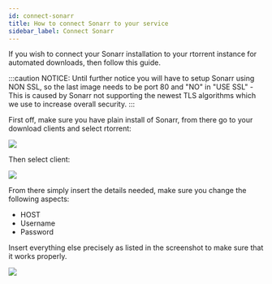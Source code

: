 ```yaml
---
id: connect-sonarr
title: How to connect Sonarr to your service
sidebar_label: Connect Sonarr
---
```


If you wish to connect your Sonarr installation to your rtorrent instance for automated downloads, then follow this guide.

:::caution
NOTICE: Until further notice you will have to setup Sonarr using NON SSL, so the last image needs to be port 80 and "NO" in "USE SSL" - This is caused by Sonarr not supporting the newest TLS algorithms which we use to increase overall security.
:::

First off, make sure you have plain install of Sonarr, from there go to your download clients and select rtorrent:

![](http://i.imgur.com/TUyJWVS.png)

Then select client:

![](http://i.imgur.com/6PsT6mr.png)

From there simply insert the details needed, make sure you change the following aspects:

- HOST
- Username
- Password

Insert everything else precisely as listed in the screenshot to make sure that it works properly.

![](http://i.imgur.com/wtsiGVZ.png)


<Ticket />
